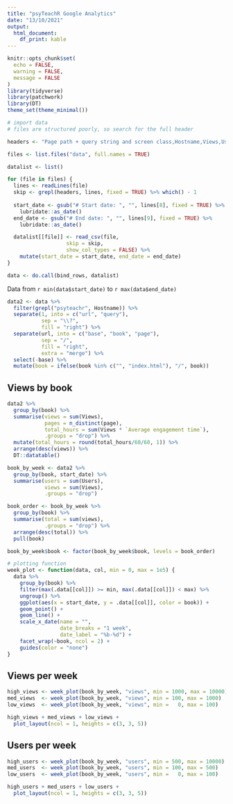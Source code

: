 ```yaml
---
title: "psyTeachR Google Analytics"
date: "13/10/2021"
output: 
  html_document:
    df_print: kable
---
```


```r
knitr::opts_chunk$set(
  echo = FALSE,
  warning = FALSE,
  message = FALSE
)
library(tidyverse)
library(patchwork)
library(DT)
theme_set(theme_minimal())
```


```r
# import data
# files are structured poorly, so search for the full header 

headers <- "Page path + query string and screen class,Hostname,Views,Users,New users,Views per user,Average engagement time,Unique user scrolls,Event count,Conversions,Total revenue"

files <- list.files("data", full.names = TRUE)

datalist <- list()

for (file in files) {
  lines <- readLines(file)
  skip <- grepl(headers, lines, fixed = TRUE) %>% which() - 1
  
  start_date <- gsub("# Start date: ", "", lines[8], fixed = TRUE) %>%
    lubridate::as_date()
  end_date <- gsub("# End date: ", "", lines[9], fixed = TRUE) %>%
    lubridate::as_date()

  datalist[[file]] <- read_csv(file, 
                   skip = skip, 
                   show_col_types = FALSE) %>%
    mutate(start_date = start_date, end_date = end_date)
}

data <- do.call(bind_rows, datalist)

```

Data from `r min(data$start_date)` to `r max(data$end_date)`


```r
data2 <- data %>%
  filter(grepl("psyteachr", Hostname)) %>%
  separate(1, into = c("url", "query"), 
           sep = "\\?", 
           fill = "right") %>%
  separate(url, into = c("base", "book", "page"), 
           sep = "/", 
           fill = "right",
           extra = "merge") %>%
  select(-base) %>%
  mutate(book = ifelse(book %in% c("", "index.html"), "/", book))
```


## Views by book

```r
data2 %>%
  group_by(book) %>%
  summarise(views = sum(Views),
            pages = n_distinct(page), 
            total_hours = sum(Views * `Average engagement time`),
            .groups = "drop") %>%
  mutate(total_hours = round(total_hours/60/60, 1)) %>%
  arrange(desc(views)) %>%
  DT::datatable()
```



```r
book_by_week <- data2 %>%
  group_by(book, start_date) %>%
  summarise(users = sum(Users),
            views = sum(Views),
            .groups = "drop")

book_order <- book_by_week %>%
  group_by(book) %>%
  summarise(total = sum(views),
            .groups = "drop") %>%
  arrange(desc(total)) %>%
  pull(book)

book_by_week$book <- factor(book_by_week$book, levels = book_order)
```



```r
# plotting function
week_plot <- function(data, col, min = 0, max = 1e5) {
  data %>%
    group_by(book) %>%
    filter(max(.data[[col]]) >= min, max(.data[[col]]) < max) %>%
    ungroup() %>%
    ggplot(aes(x = start_date, y = .data[[col]], color = book)) +
    geom_point() +
    geom_line() +
    scale_x_date(name = "",
                 date_breaks = "1 week",
                 date_label = "%b-%d") +
    facet_wrap(~book, ncol = 2) +
    guides(color = "none")
}
```


## Views per week

```r
high_views <- week_plot(book_by_week, "views", min = 1000, max = 10000)
med_views  <- week_plot(book_by_week, "views", min = 100, max = 1000)
low_views  <- week_plot(book_by_week, "views", min =   0, max = 100)

high_views + med_views + low_views + 
  plot_layout(ncol = 1, heights = c(3, 3, 5))
```

## Users per week

```r
high_users <- week_plot(book_by_week, "users", min = 500, max = 10000)
med_users  <- week_plot(book_by_week, "users", min = 100, max = 500)
low_users  <- week_plot(book_by_week, "users", min =   0, max = 100)

high_users + med_users + low_users + 
  plot_layout(ncol = 1, heights = c(3, 3, 5))
```



